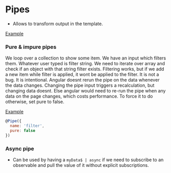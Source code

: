 # Pipes 

- Allows to transform output in the template. 

[Example](https://stackblitz.com/edit/angular-ivy-waegqk?file=src%2Fapp%2Fapp.component.html)

### Pure & impure pipes 

We loop over a collection to show some item. We have an input which filters them.
Whatever user typed is filter string. We need to iterate over array and check if an object with that string filter exists.
Filtering works, but if we add a new item while filter is applied, it wont be applied to the filter. 
It is not a bug. It is intentional. Angular doesnt rerun the pipe on the data whenever the data changes.
Changing the pipe input triggers a recalculation, but changing data doesnt.
Else angular would need to re-run the pipe when any data on the page changes, which costs performance. To force it to do otherwise, set pure to false.

[Example](https://stackblitz.com/edit/angular-ivy-mh2u8p?file=src%2Fapp%2Fapp.component.html)

```js
@Pipe({
  name: 'filter',
  pure: false
})

```

### Async pipe 

- Can be used by having a ` myData$ | async ` if we need to subscribe to an observable and pull the value of it without explicit subscriptions.

